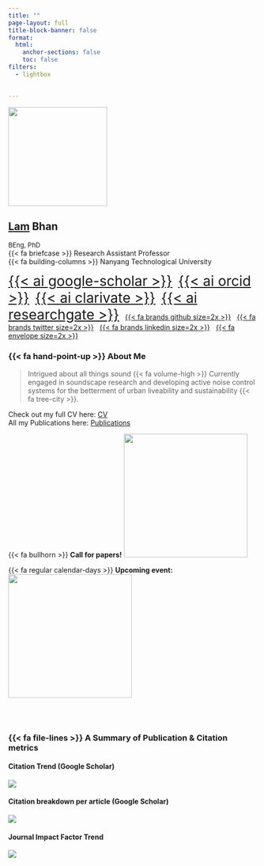 ```yaml
---
title: ""
page-layout: full
title-block-banner: false
format: 
  html:
    anchor-sections: false
    toc: false 
filters:
  - lightbox

    
---
```


[//]: # "launch terminal to publish: quarto publish gh-pages" 

<!--# outer div -->

::: {#profile-pic .center}
![](images/profile.jpg){fig-align="center" width="200"}
:::

::: center-text
## [Lam]{.underline} Bhan

<font size="-1">BEng, PhD</font> <br> {{< fa briefcase >}} Research Assistant Professor <br> {{< fa building-columns >}} Nanyang Technological University <br>

[{{< ai google-scholar >}}](https://scholar.google.com.sg/citations?user=22NFnNsAAAAJ&hl=en){style="font-size:2em"}   [{{< ai orcid >}}](https://orcid.org/0000-0001-5193-6560){style="font-size:2em"}   [{{< ai clarivate >}}](https://www.webofscience.com/wos/author/record/O-2911-2013){style="font-size:2em"}   [{{< ai researchgate >}}](https://www.researchgate.net/profile/Bhan-Lam){style="font-size:2em"}   [{{< fa brands github size=2x >}}](https://github.com/bhanlam)   [{{< fa brands twitter size=2x >}}](https://twitter.com/bhanlam)   [{{< fa brands linkedin size=2x >}}](https://www.linkedin.com/in/lambhan/)   [{{< fa envelope size=2x >}}](mailto:bhanlam@ntu.edu.sg)
:::

::: grid
::: {.g-col-8 .vh-left .just-text}
### {{< fa hand-point-up >}} About Me

> Intrigued about all things sound {{< fa volume-high >}} Currently engaged in soundscape research and developing active noise control systems for the betterment of urban liveability and sustainability {{< fa tree-city >}}.

Check out my full CV here: [CV](./cv/index.qmd){.btn .btn-secondary role="button"} <br>
All my Publications here: [Publications](./publications/index.qmd){.btn .btn-secondary role="button"}
:::

::: {.g-col-4 .vh-center .center-text}

{{< fa bullhorn >}} **Call for papers!**
![](images/CALL FOR PAPERS.png){fig-align="center" width="250" .lightbox}

{{< fa regular calendar-days >}} **Upcoming event:** [![](images/logo-in2023.svg){fig-align="center" width="250"}](https://internoise2023.org/) 


:::
:::


::: center-text

<br><br>

### {{< fa file-lines >}} A Summary of Publication & Citation metrics 

#### Citation Trend (Google Scholar)

![](images/citeHistory.png){fig-align="center" .lightbox}

:::

::: content-block
::: features
::: {#citation-pic .feature}
#### Citation breakdown per article (Google Scholar)

![](images/citationsPerArticle.png){fig-align="center" .lightbox group="pub-metrics"}
:::

::: {#citation-pic .feature}
#### Journal Impact Factor Trend

![](images/journalIF.png){fig-align="center" .lightbox group="pub-metrics"}

:::

:::

:::
